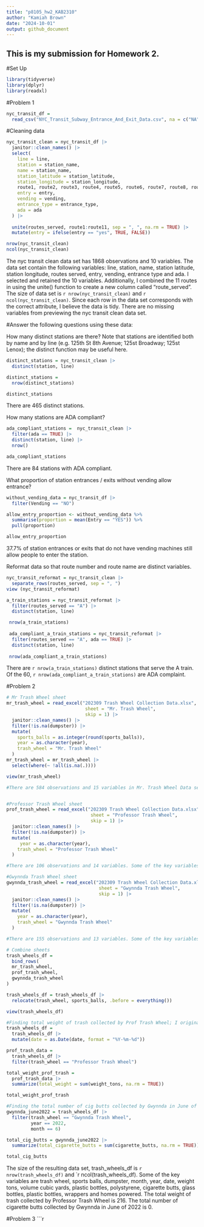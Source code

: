 ```yaml
---
title: "p8105_hw2_KAB2310"
author: "Kamiah Brown"
date: "2024-10-01"
output: github_document
---
```

## This is my submission for Homework 2.

#Set Up 
```r
library(tidyverse)
library(dplyr)
library(readxl)
```
#Problem 1
```r
nyc_transit_df = 
  read_csv("NYC_Transit_Subway_Entrance_And_Exit_Data.csv", na = c("NA", "", "."))
```
#Cleaning data
```r
nyc_transit_clean = nyc_transit_df |>
  janitor::clean_names() |>
  select(
    line = line, 
    station = station_name, 
    name = station_name, 
    station_latitude = station_latitude, 
    station_longitude = station_longitude, 
    route1, route2, route3, route4, route5, route6, route7, route8, route9, route10, route11,
    entry = entry, 
    vending = vending, 
    entrance_type = entrance_type, 
    ada = ada
  ) |>
  
  unite(routes_served, route1:route11, sep = ", ", na.rm = TRUE) |>
  mutate(entry = ifelse(entry == "yes", TRUE, FALSE))

nrow(nyc_transit_clean)
ncol(nyc_transit_clean)

```
The nyc transit clean data set has 1868 observations and 10 variables. 
The data set contain the following variables: line, station, name, station latitude, station longitude, routes served, entry, vending, entrance type and ada. I selected and retained the 10 variables. Additionally, I combined the 11 routes in using the unite() function to create a new column called "route_served". The size of data set is `r nrow(nyc_transit_clean)`  and `r ncol(nyc_transit_clean)`.
Since each row in the data set corresponds with the correct attribute, I believe the data is tidy. There are no missing variables from previewing the nyc transit clean data set. 


#Answer the following questions using these data:

How many distinct stations are there? Note that stations are identified both by name and by line (e.g. 125th St 8th Avenue; 125st Broadway; 125st Lenox); the distinct function may be useful here.

```r
distinct_stations = nyc_transit_clean |>
  distinct(station, line)

distinct_stations =
  nrow(distinct_stations)

distinct_stations
```
There are 465 distinct stations. 

How many stations are ADA compliant?
```r
ada_compliant_stations =  nyc_transit_clean |>
  filter(ada == TRUE) |>
  distinct(station, line) |> 
  nrow()

ada_compliant_stations
```
There are 84 stations with ADA compliant.

What proportion of station entrances / exits without vending allow entrance?
```r
without_vending_data = nyc_transit_df |>
  filter(Vending == "NO")

allow_entry_proportion <- without_vending_data %>%
  summarise(proportion = mean(Entry == "YES")) %>%
  pull(proportion)

allow_entry_proportion

```
37.7% of station entrances or exits that do not have vending machines still allow people to enter the station.

Reformat data so that route number and route name are distinct variables.
```r
nyc_transit_reformat = nyc_transit_clean |>
  separate_rows(routes_served, sep = ", ")  
view (nyc_transit_reformat)

a_train_stations = nyc_transit_reformat |>
  filter(routes_served == "A") |>
  distinct(station, line)  

 nrow(a_train_stations)
 
 ada_compliant_a_train_stations = nyc_transit_reformat |>
  filter(routes_served == "A", ada == TRUE) |>
  distinct(station, line)
 
 nrow(ada_compliant_a_train_stations)
```
There are `r nrow(a_train_stations)` distinct stations that serve the A train. Of the 60, `r nrow(ada_compliant_a_train_stations)` are ADA complaint.

#Problem 2
```r
# Mr Trash Wheel sheet
mr_trash_wheel = read_excel("202309 Trash Wheel Collection Data.xlsx", 
                             sheet = "Mr. Trash Wheel", 
                             skip = 1) |>
  janitor::clean_names() |>
  filter(!is.na(dumpster)) |>
  mutate(
    sports_balls = as.integer(round(sports_balls)), 
    year = as.character(year),  
    trash_wheel = "Mr. Trash Wheel"
  )
mr_trash_wheel = mr_trash_wheel |>
  select(where(~ !all(is.na(.))))

view(mr_trash_wheel)

#There are 584 observations and 15 variables in Mr. Trash Wheel Data set. Some of the key variables consist of dumpster, month, year, date, weight tons, volume cubic yards, plastic bottles, polystyrene, cigarette butts, glass bottles, plastic bottles, wrappers, sports balls and homes powered. Extra columns (2)  were accidentally added in the data manipulation process, so I removed them in lines 122-123. 


#Professor Trash Wheel sheet
prof_trash_wheel = read_excel("202309 Trash Wheel Collection Data.xlsx", 
                               sheet = "Professor Trash Wheel", 
                               skip = 1) |>
  janitor::clean_names() |>
  filter(!is.na(dumpster)) |>
  mutate(
     year = as.character(year),  
    trash_wheel = "Professor Trash Wheel"
  )

#There are 106 observations and 14 variables. Some of the key variables consist of dumpster, month, year, date, weight tons, volume cubic yards, plastic bottles, polystyrene, cigarette butts, glass bottles, plastic bags, wrappers, home powered, and trash wheel. 

#Gwynnda Trash Wheel sheet
gwynnda_trash_wheel = read_excel("202309 Trash Wheel Collection Data.xlsx", 
                                  sheet = "Gwynnda Trash Wheel", 
                                  skip = 1) |>
  janitor::clean_names() |>
  filter(!is.na(dumpster)) |>
  mutate(
    year = as.character(year),  
    trash_wheel = "Gwynnda Trash Wheel"
  )

#There are 155 observations and 13 variables. Some of the key variables consist of dumpster, month, year, date, weight tons, volume cubic yards, plastic bottles, polystyrene, cigarette butts, plastic bags, wrappers, homes powered, and trash wheel.

# Combine sheets
trash_wheels_df = 
  bind_rows(
  mr_trash_wheel,
  prof_trash_wheel,
  gwynnda_trash_wheel
)

trash_wheels_df = trash_wheels_df |>
  relocate(trash_wheel, sports_balls, .before = everything()) 

view(trash_wheels_df)
```


```r
#Finding total weight of trash collected by Prof Trash Wheel; I originally came across an error stated "character string is not in a standard unambiguous format", so I converted the date column into the correct formatting. 
trash_wheels_df =
  trash_wheels_df |>
  mutate(date = as.Date(date, format = "%Y-%m-%d")) 

prof_trash_data = 
  trash_wheels_df |>
  filter(trash_wheel == "Professor Trash Wheel")

total_weight_prof_trash =
  prof_trash_data |>
  summarize(total_weight = sum(weight_tons, na.rm = TRUE))

total_weight_prof_trash

#Finding the total number of cig butts collected by Gwynnda in June of 2022. 
gwynnda_june2022 = trash_wheels_df |>
  filter(trash_wheel == "Gwynnda Trash Wheel", 
         year == 2022, 
         month == 6)

total_cig_butts = gwynnda_june2022 |>
  summarize(total_cigarette_butts = sum(cigarette_butts, na.rm = TRUE))

total_cig_butts
```

The size of the resulting data set, trash_wheels_df is  `r nrow(trash_wheels_df)` and `r ncol(trash_wheels_df). Some of the key variables are trash wheel, sports balls, dumpster, month, year, date, weight tons, volume cubic yards, plastic bottles, polystyrene, cigarette butts, glass bottles, plastic bottles, wrappers and homes powered. 
The total weight of trash collected by Professor Trash Wheel is 216.
The total number of cigarette butts collected by Gwynnda in June of 2022 is 0. 

#Problem 3
```r
